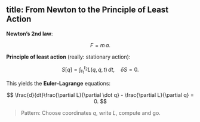 title: From Newton to the Principle of Least Action
---


**Newton’s 2nd law**:


$$ F = m\,a. $$


**Principle of least action** (really: stationary action):


$$ S[q] = \int_{t_1}^{t_2} L(q, \dot q, t)\,dt, \quad \delta S = 0. $$


This yields the **Euler–Lagrange** equations:


$$ \frac{d}{dt}\frac{\partial L}{\partial \dot q} - \frac{\partial L}{\partial q} = 0. $$


> Pattern: Choose coordinates $q$, write $L$, compute and go.